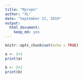 ```yaml
---
title: "Myrepo"
author: "XL"
date: "September 22, 2019"
output: 
  html_document: 
    keep_md: yes
---
```


```r
knitr::opts_chunk$set(echo = TRUE)
```

```r
a <- 1+1
print(a)
```
```r
b <- 2+2
print(b)
```

